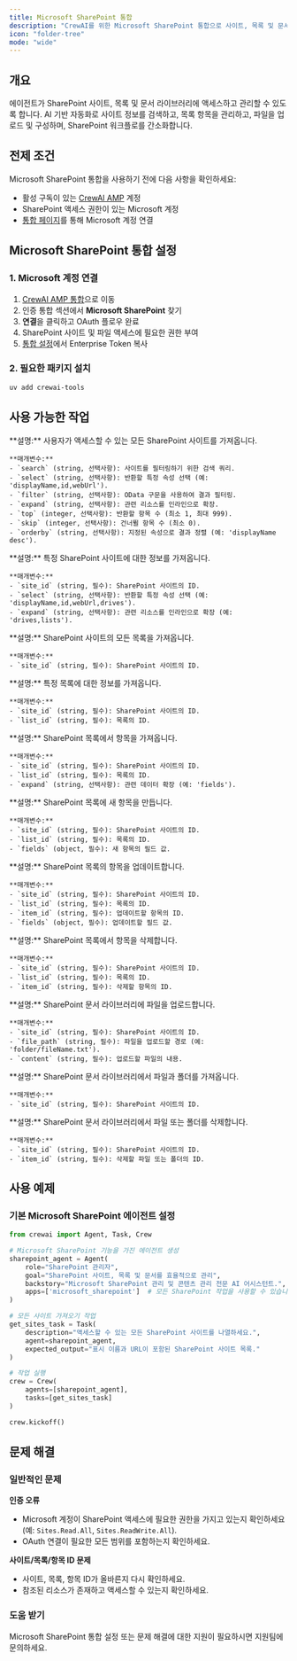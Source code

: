 ```yaml
---
title: Microsoft SharePoint 통합
description: "CrewAI를 위한 Microsoft SharePoint 통합으로 사이트, 목록 및 문서 관리."
icon: "folder-tree"
mode: "wide"
---
```


## 개요

에이전트가 SharePoint 사이트, 목록 및 문서 라이브러리에 액세스하고 관리할 수 있도록 합니다. AI 기반 자동화로 사이트 정보를 검색하고, 목록 항목을 관리하고, 파일을 업로드 및 구성하며, SharePoint 워크플로를 간소화합니다.

## 전제 조건

Microsoft SharePoint 통합을 사용하기 전에 다음 사항을 확인하세요:

- 활성 구독이 있는 [CrewAI AMP](https://app.crewai.com) 계정
- SharePoint 액세스 권한이 있는 Microsoft 계정
- [통합 페이지](https://app.crewai.com/crewai_plus/connectors)를 통해 Microsoft 계정 연결

## Microsoft SharePoint 통합 설정

### 1. Microsoft 계정 연결

1. [CrewAI AMP 통합](https://app.crewai.com/crewai_plus/connectors)으로 이동
2. 인증 통합 섹션에서 **Microsoft SharePoint** 찾기
3. **연결**을 클릭하고 OAuth 플로우 완료
4. SharePoint 사이트 및 파일 액세스에 필요한 권한 부여
5. [통합 설정](https://app.crewai.com/crewai_plus/settings/integrations)에서 Enterprise Token 복사

### 2. 필요한 패키지 설치

```bash
uv add crewai-tools
```

## 사용 가능한 작업

<AccordionGroup>
  <Accordion title="microsoft_sharepoint/get_sites">
    **설명:** 사용자가 액세스할 수 있는 모든 SharePoint 사이트를 가져옵니다.

    **매개변수:**
    - `search` (string, 선택사항): 사이트를 필터링하기 위한 검색 쿼리.
    - `select` (string, 선택사항): 반환할 특정 속성 선택 (예: 'displayName,id,webUrl').
    - `filter` (string, 선택사항): OData 구문을 사용하여 결과 필터링.
    - `expand` (string, 선택사항): 관련 리소스를 인라인으로 확장.
    - `top` (integer, 선택사항): 반환할 항목 수 (최소 1, 최대 999).
    - `skip` (integer, 선택사항): 건너뛸 항목 수 (최소 0).
    - `orderby` (string, 선택사항): 지정된 속성으로 결과 정렬 (예: 'displayName desc').
  </Accordion>

  <Accordion title="microsoft_sharepoint/get_site">
    **설명:** 특정 SharePoint 사이트에 대한 정보를 가져옵니다.

    **매개변수:**
    - `site_id` (string, 필수): SharePoint 사이트의 ID.
    - `select` (string, 선택사항): 반환할 특정 속성 선택 (예: 'displayName,id,webUrl,drives').
    - `expand` (string, 선택사항): 관련 리소스를 인라인으로 확장 (예: 'drives,lists').
  </Accordion>

  <Accordion title="microsoft_sharepoint/get_site_lists">
    **설명:** SharePoint 사이트의 모든 목록을 가져옵니다.

    **매개변수:**
    - `site_id` (string, 필수): SharePoint 사이트의 ID.
  </Accordion>

  <Accordion title="microsoft_sharepoint/get_list">
    **설명:** 특정 목록에 대한 정보를 가져옵니다.

    **매개변수:**
    - `site_id` (string, 필수): SharePoint 사이트의 ID.
    - `list_id` (string, 필수): 목록의 ID.
  </Accordion>

  <Accordion title="microsoft_sharepoint/get_list_items">
    **설명:** SharePoint 목록에서 항목을 가져옵니다.

    **매개변수:**
    - `site_id` (string, 필수): SharePoint 사이트의 ID.
    - `list_id` (string, 필수): 목록의 ID.
    - `expand` (string, 선택사항): 관련 데이터 확장 (예: 'fields').
  </Accordion>

  <Accordion title="microsoft_sharepoint/create_list_item">
    **설명:** SharePoint 목록에 새 항목을 만듭니다.

    **매개변수:**
    - `site_id` (string, 필수): SharePoint 사이트의 ID.
    - `list_id` (string, 필수): 목록의 ID.
    - `fields` (object, 필수): 새 항목의 필드 값.
  </Accordion>

  <Accordion title="microsoft_sharepoint/update_list_item">
    **설명:** SharePoint 목록의 항목을 업데이트합니다.

    **매개변수:**
    - `site_id` (string, 필수): SharePoint 사이트의 ID.
    - `list_id` (string, 필수): 목록의 ID.
    - `item_id` (string, 필수): 업데이트할 항목의 ID.
    - `fields` (object, 필수): 업데이트할 필드 값.
  </Accordion>

  <Accordion title="microsoft_sharepoint/delete_list_item">
    **설명:** SharePoint 목록에서 항목을 삭제합니다.

    **매개변수:**
    - `site_id` (string, 필수): SharePoint 사이트의 ID.
    - `list_id` (string, 필수): 목록의 ID.
    - `item_id` (string, 필수): 삭제할 항목의 ID.
  </Accordion>

  <Accordion title="microsoft_sharepoint/upload_file_to_library">
    **설명:** SharePoint 문서 라이브러리에 파일을 업로드합니다.

    **매개변수:**
    - `site_id` (string, 필수): SharePoint 사이트의 ID.
    - `file_path` (string, 필수): 파일을 업로드할 경로 (예: 'folder/fileName.txt').
    - `content` (string, 필수): 업로드할 파일의 내용.
  </Accordion>

  <Accordion title="microsoft_sharepoint/get_drive_items">
    **설명:** SharePoint 문서 라이브러리에서 파일과 폴더를 가져옵니다.

    **매개변수:**
    - `site_id` (string, 필수): SharePoint 사이트의 ID.
  </Accordion>

  <Accordion title="microsoft_sharepoint/delete_drive_item">
    **설명:** SharePoint 문서 라이브러리에서 파일 또는 폴더를 삭제합니다.

    **매개변수:**
    - `site_id` (string, 필수): SharePoint 사이트의 ID.
    - `item_id` (string, 필수): 삭제할 파일 또는 폴더의 ID.
  </Accordion>
</AccordionGroup>

## 사용 예제

### 기본 Microsoft SharePoint 에이전트 설정

```python
from crewai import Agent, Task, Crew

# Microsoft SharePoint 기능을 가진 에이전트 생성
sharepoint_agent = Agent(
    role="SharePoint 관리자",
    goal="SharePoint 사이트, 목록 및 문서를 효율적으로 관리",
    backstory="Microsoft SharePoint 관리 및 콘텐츠 관리 전문 AI 어시스턴트.",
    apps=['microsoft_sharepoint']  # 모든 SharePoint 작업을 사용할 수 있습니다
)

# 모든 사이트 가져오기 작업
get_sites_task = Task(
    description="액세스할 수 있는 모든 SharePoint 사이트를 나열하세요.",
    agent=sharepoint_agent,
    expected_output="표시 이름과 URL이 포함된 SharePoint 사이트 목록."
)

# 작업 실행
crew = Crew(
    agents=[sharepoint_agent],
    tasks=[get_sites_task]
)

crew.kickoff()
```

## 문제 해결

### 일반적인 문제

**인증 오류**
- Microsoft 계정이 SharePoint 액세스에 필요한 권한을 가지고 있는지 확인하세요 (예: `Sites.Read.All`, `Sites.ReadWrite.All`).
- OAuth 연결이 필요한 모든 범위를 포함하는지 확인하세요.

**사이트/목록/항목 ID 문제**
- 사이트, 목록, 항목 ID가 올바른지 다시 확인하세요.
- 참조된 리소스가 존재하고 액세스할 수 있는지 확인하세요.

### 도움 받기

<Card title="도움이 필요하신가요?" icon="headset" href="mailto:support@crewai.com">
  Microsoft SharePoint 통합 설정 또는 문제 해결에 대한 지원이 필요하시면 지원팀에 문의하세요.
</Card>

